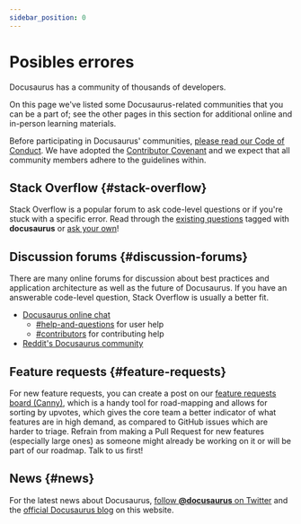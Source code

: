 ```yaml
---
sidebar_position: 0
---
```


# Posibles errores

Docusaurus has a community of thousands of developers.

On this page we've listed some Docusaurus-related communities that you can be a part of; see the other pages in this section for additional online and in-person learning materials.

Before participating in Docusaurus' communities, [please read our Code of Conduct](https://engineering.fb.com/codeofconduct/). We have adopted the [Contributor Covenant](https://www.contributor-covenant.org/) and we expect that all community members adhere to the guidelines within.

## Stack Overflow {#stack-overflow}

Stack Overflow is a popular forum to ask code-level questions or if you're stuck with a specific error. Read through the [existing questions](https://stackoverflow.com/questions/tagged/docusaurus) tagged with **docusaurus** or [ask your own](https://stackoverflow.com/questions/ask?tags=docusaurus)!

## Discussion forums {#discussion-forums}

There are many online forums for discussion about best practices and application architecture as well as the future of Docusaurus. If you have an answerable code-level question, Stack Overflow is usually a better fit.

- [Docusaurus online chat](https://discord.gg/docusaurus)
  - [#help-and-questions](https://discord.gg/fwbcrQ3dHR) for user help
  - [#contributors](https://discord.gg/6g6ASPA) for contributing help
- [Reddit's Docusaurus community](https://www.reddit.com/r/docusaurus/)

## Feature requests {#feature-requests}

For new feature requests, you can create a post on our [feature requests board (Canny)](/feature-requests), which is a handy tool for road-mapping and allows for sorting by upvotes, which gives the core team a better indicator of what features are in high demand, as compared to GitHub issues which are harder to triage. Refrain from making a Pull Request for new features (especially large ones) as someone might already be working on it or will be part of our roadmap. Talk to us first!

## News {#news}

For the latest news about Docusaurus, [follow **@docusaurus** on Twitter](https://twitter.com/docusaurus) and the [official Docusaurus blog](/blog) on this website.

